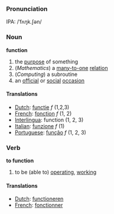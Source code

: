 ===Pronunciation===
IPA: /ˈfʌŋk.ʃən/

===Noun===
'''function'''
#the [[purpose]] of something
#(''Mathematics'') a [[many-to-one]] [[relation]]
#(''Computing'') a subroutine
#an [[official]] or [[social]] [[occasion]]

====Translations====
*[[Dutch]]: [[functie]] ''f'' (1,2,3)
*[[French]]: [[fonction]] ''f'' (1, 2)
*[[Interlingua]]: function (1, 2, 3)
*[[Italian]]: [[funzione]] ''f'' (1)
*[[Portuguese]]: [[função]] ''f'' (1, 2, 3)

===Verb===
'''to function'''

#to be (able to) [[operating]], [[working]]

====Translations====
*[[Dutch]]: [[functioneren]]
*[[French]]: [[fonctionner]]